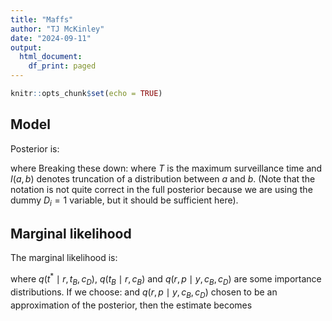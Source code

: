 ```yaml
---
title: "Maffs"
author: "TJ McKinley"
date: "2024-09-11"
output:
  html_document:
    df_print: paged
---
```


```r
knitr::opts_chunk$set(echo = TRUE)
```

## Model

Posterior is:

\begin{equation}
  \pi\left(r, p \mid y, c_B, c_D\right) = \int_{t_B} \int_{t^\ast} \pi\left(r, p, t_B, t^\ast \mid y, c_B, c_D\right) dt_B dt^\ast
\end{equation}
where
\begin{equation}
  \pi\left(r, p, t_B, t^\ast \mid y, c_B, c_D\right) = \pi\left(y \mid p, t_B, t^\ast\right)\pi\left(t^\ast \mid r, t_B, c_D\right)\pi\left(t_B \mid c_B\right)\pi(r)\pi(p).
\end{equation}
Breaking these down:
\begin{align*}
  t_{Bi} \mid c_{Bi} &\sim U\left(c_{Bi1}, c_{Bi2}\right),\\
  t^\ast_i \mid t_{Bi}, c_{Di} &\sim \mbox{Exp}\left(r\right)I\left(c_{Di} - t_{Bi}, \infty\right),\\
  n_{mi} &= \max\left(\left\lceil t_{Bi}\right\rceil, 0\right),\\
  n_{Mi} &= \min\left(\left\lfloor t^\ast_i + t_{Bi}\right\rfloor - n_{mi}, T - n_{mi}\right) + 1,\\
  p_{Di} &= \exp\left(y_i \log(p) + \left(n_{Mi} - y_i\right) \log(1 - p)\right),\\
  D_i = 1 \mid t_{Bi}, t^\ast_i, p &\sim \mbox{Bernoulli}\left(p_{Di}\right),\\
  r &\sim \mbox{Exp}(1),\\
  p &\sim U\left(0, 1\right),
\end{align*}
where $T$ is the maximum surveillance time and $I\left(a, b\right)$ denotes truncation of a distribution between $a$ and $b$. (Note that the notation is not quite correct in the full posterior because we are using the dummy $D_i = 1$ variable, but it should be sufficient here).

## Marginal likelihood

The marginal likelihood is:

\begin{align*}
  \pi\left(y, c_B, c_D\right) &= \int_r \int_p \int_{t_B} \int_{t^\ast} \pi\left(r, p, t_B, t^\ast \mid y, c_B, c_D\right) dt_B dt^\ast dp dr\\
  &= \int_r \int_p \int_{t_B} \int_{t^\ast} \pi\left(y \mid p, t_B, t^\ast\right)\pi\left(t^\ast \mid r, t_B, c_D\right)\pi\left(t_B \mid r, c_B\right)\pi(r)\pi(p) dt_B dt^\ast dp dr\\
  &= \int_r \int_p \int_{t_B} \int_{t^\ast} \frac{\pi\left(y \mid p, t_B, t^\ast\right)\pi\left(t^\ast \mid r, t_B, c_D\right)\pi\left(t_B \mid r, c_B\right)\pi(r)\pi(p)}{q\left(t^\ast \mid r, t_B, c_D\right)q\left(t_B \mid r, c_B\right)q\left(r, p \mid y, c_B, c_D\right)}\\
  & \qquad \times q\left(t^\ast \mid r, t_B, c_D\right)q\left(t_B \mid r, c_B\right)q\left(r, p \mid y, c_B, c_D\right) dt_B dt^\ast dp dr\\
  &\approx \frac{1}{N} \sum_{j = 1}^N \frac{\pi\left(y \mid p^j, t_B^j, t^{\ast j}\right)\pi\left(t^{\ast j} \mid r^j, t_B^j, c_D\right)\pi\left(t_B^j \mid r^j, c_B\right)\pi\left(r^j\right)\pi\left(p^j\right)}{q\left(t^{\ast j} \mid r^j, t_B^j, c_D\right)q\left(t_B^j \mid r^j, c_B\right)q\left(r^j, p^j \mid y, c_B, c_D\right)}
\end{align*}
where $q\left(t^\ast \mid r, t_B, c_D\right)$, $q\left(t_B \mid r, c_B\right)$ and $q\left(r, p \mid y, c_B, c_D\right)$ are some importance distributions. If we choose:
\begin{align*}
  q\left(t^\ast \mid r, t_B, c_D\right) &= \pi\left(t^\ast \mid r, t_B, c_D\right),\\
  q\left(t_B \mid r, c_B\right) &= \pi\left(t_B \mid r, c_B\right),
\end{align*}
and $q\left(r, p \mid y, c_B, c_D\right)$ chosen to be an approximation of the posterior, then the estimate becomes
\begin{equation*}
  \frac{1}{N} \sum_{j = 1}^N \frac{\pi\left(y \mid p^j, t_B^j, t^{\ast j}\right)\pi\left(r^j\right)\pi\left(p^j\right)}{q\left(r^j, p^j \mid y, c_B, c_D\right)}.
\end{equation*}
